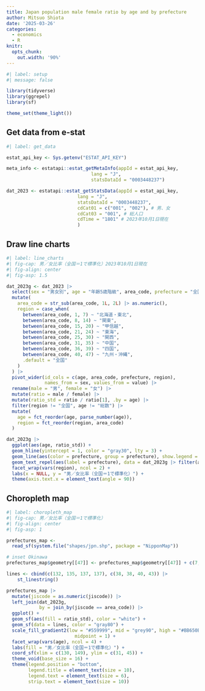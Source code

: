 ```yaml
---
title: Japan population male female ratio by age and by prefecture
author: Mitsuo Shiota
date: '2025-03-26'
categories:
  - economics
  - R
knitr: 
  opts_chunk: 
    out.width: '90%'
---
```


```r
#| label: setup
#| message: false

library(tidyverse)
library(ggrepel)
library(sf)

theme_set(theme_light())
```

## Get data from e-stat

```r
#| label: get_data

estat_api_key <- Sys.getenv("ESTAT_API_KEY")

meta_info <- estatapi::estat_getMetaInfo(appId = estat_api_key,
                               lang = "J",
                               statsDataId = "0003448237")

dat_2023 <- estatapi::estat_getStatsData(appId = estat_api_key,
                          lang = "J",
                          statsDataId = "0003448237",
                          cdCat01 = c("001", "002"), # 男、女
                          cdCat03 = "001", # 総人口 
                          cdTime = "1801" # 2023年10月1日現在
                          )
```

## Draw line charts

```r
#| label: line_charts
#| fig-cap: 男／女比率（全国＝1で標準化）2023年10月1日現在
#| fig-align: center
#| fig-asp: 1.5

dat_2023g <- dat_2023 |> 
  select(sex = "男女別", age = "年齢5歳階級", area_code, prefecture = "全国・都道府県", value) |> 
  mutate(
    area_code = str_sub(area_code, 1L, 2L) |> as.numeric(),
    region = case_when(
      between(area_code, 1, 7) ~ "北海道・東北",
      between(area_code, 8, 14) ~ "関東",
      between(area_code, 15, 20) ~ "甲信越",
      between(area_code, 21, 24) ~ "東海",
      between(area_code, 25, 30) ~ "関西",
      between(area_code, 31, 35) ~ "中国",
      between(area_code, 36, 39) ~ "四国",
      between(area_code, 40, 47) ~ "九州・沖縄",
      .default = "全国"
    )
  ) |> 
  pivot_wider(id_cols = c(age, area_code, prefecture, region),
              names_from = sex, values_from = value) |> 
  rename(male = "男", female = "女") |> 
  mutate(ratio = male / female) |> 
  mutate(ratio_std = ratio / ratio[1], .by = age) |> 
  filter(region != "全国", age != "総数") |> 
  mutate(
    age = fct_reorder(age, parse_number(age)),
    region = fct_reorder(region, area_code)
  )

dat_2023g |> 
  ggplot(aes(age, ratio_std)) +
  geom_hline(yintercept = 1, color = "gray30", lty = 3) +
  geom_line(aes(color = prefecture, group = prefecture), show.legend = FALSE) +
  geom_text_repel(aes(label = prefecture), data = dat_2023g |> filter(age == "25～29歳"), size = 2, max.overlaps = 20) +
  facet_wrap(vars(region), ncol = 2) +
  labs(x = NULL, y = "男／女比率（全国＝1で標準化）") +
  theme(axis.text.x = element_text(angle = 90))
```

## Choropleth map

```r
#| label: choropleth_map
#| fig-cap: 男／女比率（全国＝1で標準化）
#| fig-align: center
#| fig-asp: 1

prefectures_map <-
  read_sf(system.file("shapes/jpn.shp", package = "NipponMap"))

# inset Okinawa
prefectures_map$geometry[[47]] <- prefectures_map$geometry[[47]] + c(7, 14)

lines <- cbind(c(132, 135, 137, 137), c(38, 38, 40, 43)) |> 
    st_linestring()

prefectures_map |> 
  mutate(jiscode = as.numeric(jiscode)) |> 
  left_join(dat_2023g,
            by = join_by(jiscode == area_code)) |> 
  ggplot() +
  geom_sf(aes(fill = ratio_std), color = "white") +
  geom_sf(data = lines, color = "gray80") +
  scale_fill_gradient2(low = "#559999", mid = "grey90", high = "#BB650B",
                         midpoint = 1) +
  facet_wrap(vars(age), ncol = 4) +
  labs(fill = "男／女比率（全国＝1で標準化）") +
  coord_sf(xlim = c(130, 149), ylim = c(31, 45)) +
  theme_void(base_size = 16) +
  theme(legend.position = "bottom",
        legend.title = element_text(size = 10),
        legend.text = element_text(size = 6),
        strip.text = element_text(size = 10))

```

